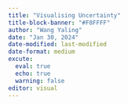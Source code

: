 ```yaml
---
title: "Visualising Uncertainty"
title-block-banner: "#F0FFFF"
author: "Wang Yaling"
date: "Jan 30, 2024"
date-modified: last-modified
date-format: medium
excute:
  eval: true
  echo: true
  warning: false
editor: visual
---
```

